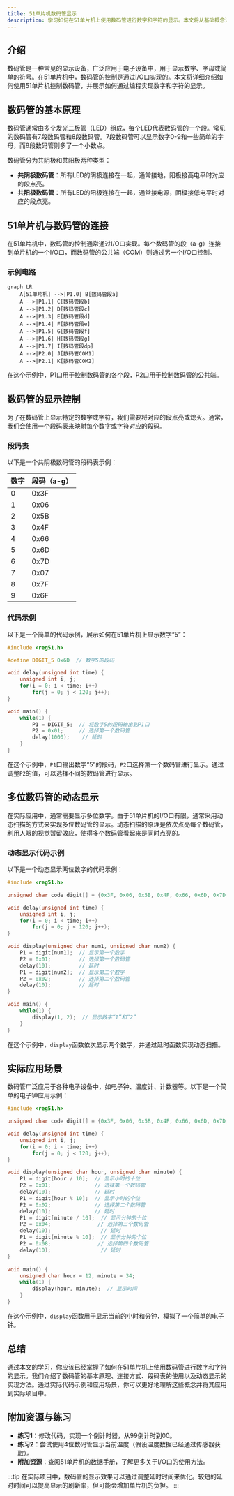 ```yaml
---
title: 51单片机数码管显示
description: 学习如何在51单片机上使用数码管进行数字和字符的显示。本文将从基础概念讲起，逐步引导你掌握数码管的控制方法，并提供实际代码示例和应用场景。
---
```


## 介绍

数码管是一种常见的显示设备，广泛应用于电子设备中，用于显示数字、字母或简单的符号。在51单片机中，数码管的控制是通过I/O口实现的。本文将详细介绍如何使用51单片机控制数码管，并展示如何通过编程实现数字和字符的显示。

## 数码管的基本原理

数码管通常由多个发光二极管（LED）组成，每个LED代表数码管的一个段。常见的数码管有7段数码管和8段数码管。7段数码管可以显示数字0-9和一些简单的字母，而8段数码管则多了一个小数点。

数码管分为共阴极和共阳极两种类型：
- **共阴极数码管**：所有LED的阴极连接在一起，通常接地，阳极接高电平时对应的段点亮。
- **共阳极数码管**：所有LED的阳极连接在一起，通常接电源，阴极接低电平时对应的段点亮。

## 51单片机与数码管的连接

在51单片机中，数码管的控制通常通过I/O口实现。每个数码管的段（a-g）连接到单片机的一个I/O口，而数码管的公共端（COM）则通过另一个I/O口控制。

### 示例电路

```mermaid
graph LR
    A[51单片机] -->|P1.0| B[数码管段a]
    A -->|P1.1| C[数码管段b]
    A -->|P1.2| D[数码管段c]
    A -->|P1.3| E[数码管段d]
    A -->|P1.4| F[数码管段e]
    A -->|P1.5| G[数码管段f]
    A -->|P1.6| H[数码管段g]
    A -->|P1.7| I[数码管段dp]
    A -->|P2.0| J[数码管COM1]
    A -->|P2.1| K[数码管COM2]
```

在这个示例中，P1口用于控制数码管的各个段，P2口用于控制数码管的公共端。

## 数码管的显示控制

为了在数码管上显示特定的数字或字符，我们需要将对应的段点亮或熄灭。通常，我们会使用一个段码表来映射每个数字或字符对应的段码。

### 段码表

以下是一个共阴极数码管的段码表示例：

| 数字 | 段码（a-g） |
|------|-------------|
| 0    | 0x3F        |
| 1    | 0x06        |
| 2    | 0x5B        |
| 3    | 0x4F        |
| 4    | 0x66        |
| 5    | 0x6D        |
| 6    | 0x7D        |
| 7    | 0x07        |
| 8    | 0x7F        |
| 9    | 0x6F        |

### 代码示例

以下是一个简单的代码示例，展示如何在51单片机上显示数字“5”：

```c
#include <reg51.h>

#define DIGIT_5 0x6D  // 数字5的段码

void delay(unsigned int time) {
    unsigned int i, j;
    for(i = 0; i < time; i++)
        for(j = 0; j < 120; j++);
}

void main() {
    while(1) {
        P1 = DIGIT_5;  // 将数字5的段码输出到P1口
        P2 = 0x01;     // 选择第一个数码管
        delay(1000);    // 延时
    }
}
```

在这个示例中，`P1`口输出数字“5”的段码，`P2`口选择第一个数码管进行显示。通过调整`P2`的值，可以选择不同的数码管进行显示。

## 多位数码管的动态显示

在实际应用中，通常需要显示多位数字。由于51单片机的I/O口有限，通常采用动态扫描的方式来实现多位数码管的显示。动态扫描的原理是依次点亮每个数码管，利用人眼的视觉暂留效应，使得多个数码管看起来是同时点亮的。

### 动态显示代码示例

以下是一个动态显示两位数字的代码示例：

```c
#include <reg51.h>

unsigned char code digit[] = {0x3F, 0x06, 0x5B, 0x4F, 0x66, 0x6D, 0x7D, 0x07, 0x7F, 0x6F};  // 0-9的段码

void delay(unsigned int time) {
    unsigned int i, j;
    for(i = 0; i < time; i++)
        for(j = 0; j < 120; j++);
}

void display(unsigned char num1, unsigned char num2) {
    P1 = digit[num1];  // 显示第一个数字
    P2 = 0x01;         // 选择第一个数码管
    delay(10);         // 延时
    P1 = digit[num2];  // 显示第二个数字
    P2 = 0x02;         // 选择第二个数码管
    delay(10);         // 延时
}

void main() {
    while(1) {
        display(1, 2);  // 显示数字“1”和“2”
    }
}
```

在这个示例中，`display`函数依次显示两个数字，并通过延时函数实现动态扫描。

## 实际应用场景

数码管广泛应用于各种电子设备中，如电子钟、温度计、计数器等。以下是一个简单的电子钟应用示例：

```c
#include <reg51.h>

unsigned char code digit[] = {0x3F, 0x06, 0x5B, 0x4F, 0x66, 0x6D, 0x7D, 0x07, 0x7F, 0x6F};  // 0-9的段码

void delay(unsigned int time) {
    unsigned int i, j;
    for(i = 0; i < time; i++)
        for(j = 0; j < 120; j++);
}

void display(unsigned char hour, unsigned char minute) {
    P1 = digit[hour / 10];  // 显示小时的十位
    P2 = 0x01;              // 选择第一个数码管
    delay(10);              // 延时
    P1 = digit[hour % 10];  // 显示小时的个位
    P2 = 0x02;              // 选择第二个数码管
    delay(10);              // 延时
    P1 = digit[minute / 10];  // 显示分钟的十位
    P2 = 0x04;               // 选择第三个数码管
    delay(10);                // 延时
    P1 = digit[minute % 10];  // 显示分钟的个位
    P2 = 0x08;               // 选择第四个数码管
    delay(10);                // 延时
}

void main() {
    unsigned char hour = 12, minute = 34;
    while(1) {
        display(hour, minute);  // 显示时间
    }
}
```

在这个示例中，`display`函数用于显示当前的小时和分钟，模拟了一个简单的电子钟。

## 总结

通过本文的学习，你应该已经掌握了如何在51单片机上使用数码管进行数字和字符的显示。我们介绍了数码管的基本原理、连接方式、段码表的使用以及动态显示的实现方法。通过实际代码示例和应用场景，你可以更好地理解这些概念并将其应用到实际项目中。

## 附加资源与练习

- **练习1**：修改代码，实现一个倒计时器，从99倒计时到00。
- **练习2**：尝试使用4位数码管显示当前温度（假设温度数据已经通过传感器获取）。
- **附加资源**：查阅51单片机的数据手册，了解更多关于I/O口的使用方法。

:::tip
在实际项目中，数码管的显示效果可以通过调整延时时间来优化。较短的延时时间可以提高显示的刷新率，但可能会增加单片机的负担。
:::